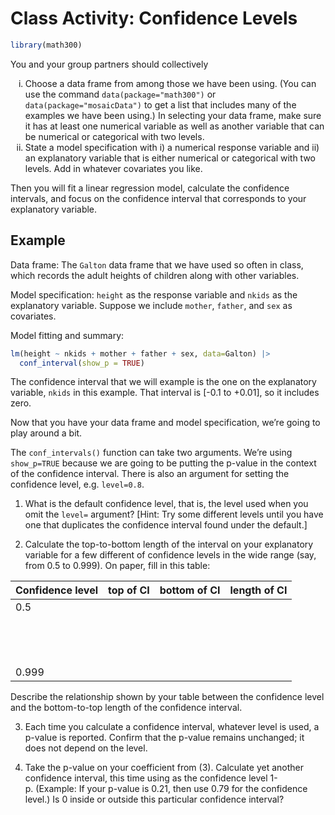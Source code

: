 # Class Activity: Confidence Levels

```r
library(math300)
```

You and your group partners should collectively

i. Choose a data frame from among those we have been using. (You can use the command `data(package="math300")` or `data(package="mosaicData")` to get a list that includes many of the examples we have been using.) In selecting your data frame, make sure it has at least one numerical variable as well as another variable that can be numerical or categorical with two levels.
ii. State a model specification with i) a numerical response variable and ii) an explanatory variable that is either numerical or categorical with two levels. Add in whatever covariates you like.

Then you will fit a linear regression model, calculate the confidence intervals, and focus on the confidence interval that corresponds to your explanatory variable.

::: {.callout-note}
## Example

Data frame: The `Galton` data frame that we have used so often in class, which records the adult heights of children along with other variables.

Model specification: `height` as the response variable and `nkids` as the explanatory variable. Suppose we include `mother`, `father`, and `sex` as covariates.

Model fitting and summary:

```r
lm(height ~ nkids + mother + father + sex, data=Galton) |>
  conf_interval(show_p = TRUE)
```
The confidence interval that we will example is the one on the explanatory variable, `nkids` in this example. That interval is [-0.1 to +0.01], so it includes zero.
:::



Now that you have your data frame and model specification, we're going to play around a bit.

The `conf_intervals()` function can take two arguments. We're using `show_p=TRUE` because we are going to be putting the p-value in the context of the confidence interval. There is also an argument for setting the confidence level, e.g. `level=0.8`.

1. What is the default confidence level, that is, the level used when you omit the `level=` argument? [Hint: Try some different levels until you have one that duplicates the confidence interval found under the default.]

2. Calculate the top-to-bottom length of the interval on your explanatory variable for a few different  of confidence levels in the wide range (say, from 0.5 to 0.999). On paper, fill in this table:

Confidence level | top of CI | bottom of CI | length of CI
----------|-------|------|------
0.5 | | | 
  | | |
  | | |
  | | |
0.999 | | | 

Describe the relationship shown by your table between the confidence level and the bottom-to-top length of the confidence interval.

3. Each time you calculate a confidence interval, whatever level is used, a p-value is reported. Confirm that the p-value remains unchanged; it does not depend on the level.

4. Take the p-value on your coefficient from (3). Calculate yet another confidence interval, this time using as the confidence level 1-p. (Example: If your p-value is 0.21, then use 0.79 for the confidence level.) Is 0 inside or outside this particular confidence interval?
